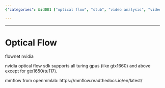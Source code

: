 ```yaml
---
{"categories": &id001 ["optical flow", "stub", "video analysis", "video feature extraction"], "category": "Optical Flow Techniques", "date": "2022-05-31 04:30:10", "description": "The text explores Optical Flow, a technique used in computer vision to estimate motion between frames of video sequences. It highlights 'flownet' by NVIDIA, an optical flow SDK compatible with most Turing GPUs but excluding GTX1650(tu117). Additionally, it introduces mmflow from OpenMMLab, available at the provided link.", "tags": *id001, "title": "Optical Flow"}

---
```


------

# Optical Flow

flownet nvidia

nvidia optical flow sdk supports all turing gpus (like gtx1660) and above except for gtx1650(tu117).

mmflow from openmmlab:
https://mmflow.readthedocs.io/en/latest/

